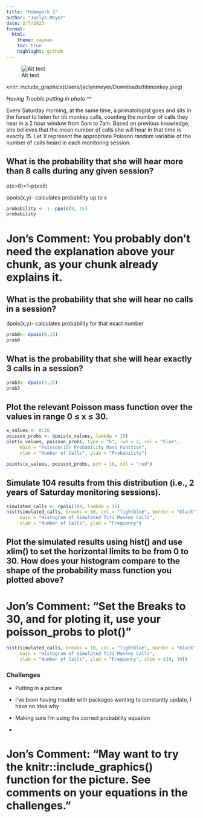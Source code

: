 ---
title: "Homework 2"
author: "Jaclyn Meyer"
date: 2/7/2025
format: 
  html:
    theme: cayman
    toc: true
    highlight: github
---

![Alt text](/Users/jaclynmeyer/Downloads/titimonkey.jpeg)

knitr: include_graphics(Users/jaclynmeyer/Downloads/titimonkey.jpeg)

*Having Trouble putting in photo* \^\^

Every Saturday morning, at the same time, a primatologist goes and sits in the forest to listen for titi monkey calls, counting the number of calls they hear in a 2 hour window from 5am to 7am. Based on previous knowledge, she believes that the mean number of calls she will hear in that time is exactly 15. Let X represent the appropriate Poisson random variable of the number of calls heard in each monitoring session.

## What is the probability that she will hear more than 8 calls during any given session?

p(x\>8)=1-p(x≤8)

ppois(x,y)- calculates probability up to x

```{r}
probability <- 1 -ppois(8, 15)
probability

```

# Jon's Comment: You probably don't need the explanation above your chunk, as your chunk already explains it.

## What is the probability that she will hear no calls in a session?

dpois(x,y)- calculates probability for that exact number

```{r}
prob0<- dpois(0,15)
prob0
```

## What is the probability that she will hear exactly 3 calls in a session?

```{r}
prob3<- dpois(3,15)
prob3
```

## Plot the relevant Poisson mass function over the values in range 0 ≤ x ≤ 30.

```{r}
x_values <- 0:30
poisson_probs <- dpois(x_values, lambda = 15)
plot(x_values, poisson_probs, type = "h", lwd = 2, col = "blue",
     main = "Poisson(15) Probability Mass Function",
     xlab = "Number of Calls", ylab = "Probability")

points(x_values, poisson_probs, pch = 16, col = "red")

```

## Simulate 104 results from this distribution (i.e., 2 years of Saturday monitoring sessions).

```{r}
simulated_calls <- rpois(104, lambda = 15)
hist(simulated_calls, breaks = 10, col = "lightblue", border = "black",
     main = "Histogram of Simulated Titi Monkey Calls",
     xlab = "Number of Calls", ylab = "Frequency")

```

## Plot the simulated results using hist() and use xlim() to set the horizontal limits to be from 0 to 30. How does your histogram compare to the shape of the probability mass function you plotted above?

# Jon's Comment: "Set the Breaks to 30, and for ploting it, use your poisson_probs to plot()"

```{r}
hist(simulated_calls, breaks = 10, col = "lightblue", border = "black",
     main = "Histogram of Simulated Titi Monkey Calls",
     xlab = "Number of Calls", ylab = "Frequency", xlim = c(0, 30))

```

### Challenges

-   Putting in a picture

-   I've been having trouble with packages wanting to constantly update, I have no idea why

-   Making sure I'm using the correct probability equation

-   

# Jon's Comment: "May want to try the knitr::include_graphics() function for the picture. See comments on your equations in the challenges."
